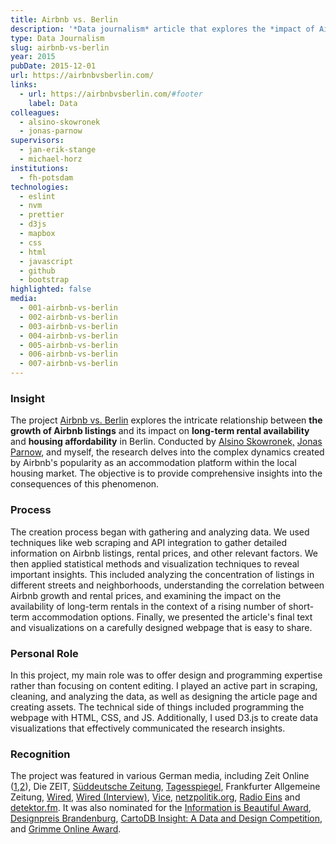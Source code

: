 ```yaml
---
title: Airbnb vs. Berlin
description: '*Data journalism* article that explores the *impact of Airbnb* on the housing market in Berlin'
type: Data Journalism
slug: airbnb-vs-berlin
year: 2015
pubDate: 2015-12-01
url: https://airbnbvsberlin.com/
links:
  - url: https://airbnbvsberlin.com/#footer
    label: Data
colleagues:
  - alsino-skowronek
  - jonas-parnow
supervisors:
  - jan-erik-stange
  - michael-horz
institutions:
  - fh-potsdam
technologies:
  - eslint
  - nvm
  - prettier
  - d3js
  - mapbox
  - css
  - html
  - javascript
  - github
  - bootstrap
highlighted: false
media:
  - 001-airbnb-vs-berlin
  - 002-airbnb-vs-berlin
  - 003-airbnb-vs-berlin
  - 004-airbnb-vs-berlin
  - 005-airbnb-vs-berlin
  - 006-airbnb-vs-berlin
  - 007-airbnb-vs-berlin
---
```


### Insight

The project [Airbnb vs. Berlin](https://airbnbvsberlin.com/) explores the intricate relationship between **the growth of Airbnb listings** and its impact on **long-term rental availability** and **housing affordability** in Berlin. Conducted by [Alsino Skowronek,](https://alsino.io/) [Jonas Parnow](https://jonasparnow.com/), and myself, the research delves into the complex dynamics created by Airbnb's popularity as an accommodation platform within the local housing market. The objective is to provide comprehensive insights into the consequences of this phenomenon.

### Process

The creation process began with gathering and analyzing data. We used techniques like web scraping and API integration to gather detailed information on Airbnb listings, rental prices, and other relevant factors. We then applied statistical methods and visualization techniques to reveal important insights. This included analyzing the concentration of listings in different streets and neighborhoods, understanding the correlation between Airbnb growth and rental prices, and examining the impact on the availability of long-term rentals in the context of a rising number of short-term accommodation options. Finally, we presented the article's final text and visualizations on a carefully designed webpage that is easy to share.

### Personal Role

In this project, my main role was to offer design and programming expertise rather than focusing on content editing. I played an active part in scraping, cleaning, and analyzing the data, as well as designing the article page and creating assets. The technical side of things included programming the webpage with HTML, CSS, and JS. Additionally, I used D3.js to create data visualizations that effectively communicated the research insights.

### Recognition

The project was featured in various German media, including Zeit Online ([1](http://blog.zeit.de/teilchen/2015/03/19/berlin-vs-airbnb-die-wahrheit-zahlen/),[2](http://www.zeit.de/wirtschaft/unternehmen/2016-04/airbnb-berlin-ferienwohnungen-vermieten-zweckentfremdung-gesetz)), Die ZEIT, [Süddeutsche Zeitung](http://jetzt.sueddeutsche.de/texte/anzeigen/592197/Macht-AirBnB-die-Mieten-teurer), [Tagesspiegel](http://utf.rdir.de/form.do?agnCI=875&agnFN=fullview&agnUID=A.B.x0w.fsL.BKJjf.FwMPK4OCYdYwIa2mJb8XWw), Frankfurter Allgemeine Zeitung, [Wired](https://www.wired.de/collection/latest/airbnb-beeinflusst-den-mietspiegel-berlins), [Wired (Interview)](https://www.wired.de/collection/latest/die-macher-von-airbnb-vs-berlin-im-interview), [Vice](http://motherboard.vice.com/de/blog/drei-potsdamer-studenten-beweisen-wie-airbnb-den-wohnungsmarkt-kaputt-macht-3423), [netzpolitik.org](http://netzpolitik.org/), [Radio Eins](http://www.radioeins.de/programm/sendungen/der_schoene_morgen/heimat-gesucht/airbnbvsberlin.html) and [detektor.fm](http://detektor.fm/). It was also nominated for the [Information is Beautiful Award](http://www.informationisbeautifulawards.com/showcase/697-airbnb-vs-berlin), [Designpreis Brandenburg](https://www.fh-potsdam.de/studieren/design/oeffentlichkeit/news/news-detail/artikel/designer-und-designerinnen-der-fh-potsdam-mehrfach-fuer-den-designpreis-brandenburg-nominiert/), [CartoDB Insight: A Data and Design Competition](https://carto.com/blog/insight-finalists-5), and [Grimme Online Award](http://blog.grimme-online-award.de/2016/05/airbnbvsberlin/#more-5702).
